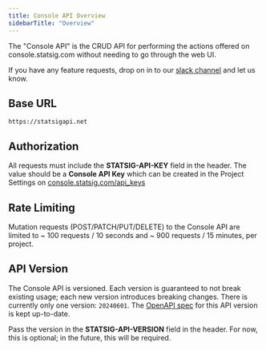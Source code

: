 ```yaml
---
title: Console API Overview
sidebarTitle: "Overview"
---
```


The "Console API" is the CRUD API for performing the actions offered on console.statsig.com without needing to go through the web UI.

If you have any feature requests, drop on in to our [slack channel](https://www.statsig.com/slack) and let us know.

## Base URL
`https://statsigapi.net`

## Authorization

All requests must include the **STATSIG-API-KEY** field in the header. The value should be a **Console API Key** which can be created in the Project Settings on [console.statsig.com/api_keys](https://console.statsig.com/api_keys)

## Rate Limiting

Mutation requests (POST/PATCH/PUT/DELETE) to the Console API are limited to ~ 100 requests / 10 seconds and ~ 900 requests / 15 minutes, per project.

## API Version

The Console API is versioned. Each version is guaranteed to not break existing usage; each new version introduces breaking changes. There is currently only one version: `20240601`. The [OpenAPI spec](https://api.statsig.com/openapi/20240601.json) for this API version is kept up-to-date.

Pass the version in the **STATSIG-API-VERSION** field in the header. For now, this is optional; in the future, this will be required.
